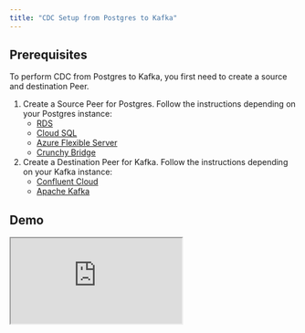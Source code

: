 ```yaml
---
title: "CDC Setup from Postgres to Kafka"
---
```



## Prerequisites

To perform CDC from Postgres to Kafka, you first need to create a source and destination Peer.

1. Create a Source Peer for Postgres. Follow the instructions depending on your Postgres instance:
    * [RDS](/connect/postgres/rds_postgres)
    * [Cloud SQL](/connect/postgres/cloudsql_postgres)
    * [Azure Flexible Server](/connect/postgres/azure_flexible_server_postgres)
    * [Crunchy Bridge](/connect/postgres/crunchy_bridge)
2. Create a Destination Peer for Kafka. Follow the instructions depending on your Kafka instance:
    * [Confluent Cloud](/connect/confluent-cloud)
    * [Apache Kafka](/connect/kafka)



## Demo

<div style={{ position: 'relative', paddingBottom: '55.5%', height: 0 }}>
  <iframe 
    src="https://www.loom.com/embed/ebcfb7646a1e48738835853b760e5d04?sid=8b6ffcbe-57ba-4df6-bbb4-cab548ab5005" 
    allowFullScreen 
    style={{ position: 'absolute', top: 0, left: 0, width: '100%', height: '100%', border: 'none' }} 
  />
</div>


## Mirror Overview

Once PeerDB is connected to your PostgreSQL database or read replica, we will first do a full initial load of all the selected tables from your database. Then the continuous sync process will start using WAL to capture changes from the source database and apply them to the destination queue.

Depending on the script you've chosen you have complete control of the format on the destination. Default is `JSON`.

<Steps>
    <Step title="Create Mirror Screen">
    <Frame caption="Click on Mirrors tab and then enter new Mirror screen">
        <img src="/images/cdc/new-mirror-1.jpeg" />
    </Frame>
    </Step>
    <Step title="Mirror Type">
    Since in this walk through we are focussing on CDC based replication, choose CDC as the mirror type.
    </Step>
    <Step title="Mirror Name">
    Enter a unique identifier for the mirror name. This is used to identify the mirror in the PeerDB UI. Make this alpha numeric and without any special characters except underscore. Typically users use something like: `prod_pg_to_kafka_v1` or `dev_pg_to_kafka`.
    </Step>
    <Step title="Select Source and Destination Peers">
    Select the source and destination peers that you created in the prerequisites in the drop down.
    <Frame caption="source and destination drop down">
        <img src="/images/cdc_kafka/1.png" />
    </Frame>
    </Step>
    <Step title="Mirror Configuration">
    * **Sync Interval (Seconds)**: This is the interval after which PeerDB will re-establish a connection to the source database. In case of queues the recommended value is over 600 seconds.
    * **Publication Name**: This is the name of the publication that you created in the source database. This is used to capture changes from the source database. If you have not created a publication, you can leave this blank and PeerDB will create a publication for you.  If you have not created a publication, you can leave this blank and PeerDB will create a publication for you. If you have already created a publication dedicated to peerdb (`peerdb_publication`), don't forget adding that in this field.
    * **Replication Slot Name**: This is the name of the replication slot that you created in the source database. This is used to capture changes from the source database. If you have not created a replication slot, you can leave this blank and PeerDB will create a replication slot for you.
    * **Script**: This is the script that you want to use to transform the data from the source database to the destination database. You can use the default script which writes to `JSON` or you can create your own script, see: [Scripting](/lua/reference).
    <Frame caption="Replication Slot Name">
        <img src="/images/cdc_kafka/2.png" />
    </Frame>
    </Step>
    <Step title="Table Selection">
    Select the tables that you want to replicate from the source database to the destination Kafka Server. You can use the search bar to search for the tables. You can also use the filter to filter the tables based on the schema. You can specify the destination topic name, by default we create a topic with the name `<source_schema>.<source_table>`.

    <Note>
    If broker does not have automatic topic creation enabled you will have to create the topic ahead of time and give it to PeerDB. Automatic topic creation in Kafka Connect is controlled by the `topic.creation.enable` property. The default value for the property is `true`, enabling automatic topic creation, as shown in the following example:
    
```
topic.creation.enable = true
```
    </Note>

    <Warning>
    To prevent slot growth on the source database, it will be useful to create the heartbeat table. See this guide for detailed information: [guide](/bestpractices/heartbeat).
    </Warning>
    <Frame caption="Table Selection">
        <img src="/images/cdc_kafka/3.png" />
    </Frame>
    </Step>
    <Step title="Review and Create">
    Review the mirror configuration and click on the `Validate Mirror` button. If there are any errors, you will see them on the screen. If there are no errors, you will see a success message. Once you see the success message, click on the `Create Mirror` button to create the mirror ✨.
    </Step>
</Steps>

<Warning>
When dealing with tables that feature `TOAST` columns, it's essential to configure the replica identity to `FULL` to enable PeerDB to accurately capture changes to these columns. 
Setting `REPLICA IDENTITY FULL` on tables that include primary keys—or when operating on PostgreSQL 16 -- typically imposes minimal overhead on the primary server.
For an in-depth analysis, refer to this [detailed blog post on the performance implications](https://xata.io/blog/replica-identity-full-performance).
</Warning>
